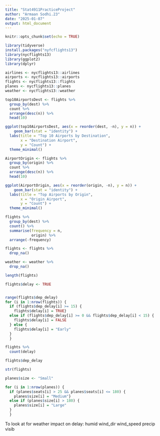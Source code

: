 ```yaml
---
title: "Stat4911PracticeProject"
author: "Armaan Sodhi.23"
date: "2025-01-07"
output: html_document
---
```


```r
knitr::opts_chunk$set(echo = TRUE)
```

```r
library(tidyverse)
install.packages("nyfcflights13")
library(nycflights13)
library(ggplot2)
library(dplyr)
```

```r
airlines <- nycflights13::airlines
airports <- nycflights13::airports
flights <- nycflights13::flights
planes <- nycflights13::planes
weather <- nycflights13::weather
```

```r
top10AirportsDest <- flights %>%
  group_by(dest) %>%
  count %>%
  arrange(desc(n)) %>%
  head(10)
```

```r
ggplot(top10AirportsDest, aes(x = reorder(dest, -n), y = n)) +
    geom_bar(stat = "identity") +
  labs(title = "Top 10 Airports by Destination",
       x = "Destination Airport",
       y = "Count") +
  theme_minimal()
```

```r
AirportOrigin <- flights %>%
  group_by(origin) %>%
  count %>%
  arrange(desc(n)) %>%
  head(10)
```

```r
ggplot(AirportOrigin, aes(x = reorder(origin, -n), y = n)) +
    geom_bar(stat = "identity") +
  labs(title = "Top Airports by Origin",
       x = "Origin Airport",
       y = "Count") +
  theme_minimal()
```

```r
flights %>%
  group_by(dest) %>%
  count() %>%
  summarise(frequency = n,
            origin) %>%
  arrange(-frequency)

flights <- flights %>%
  drop_na()

weather <- weather %>%
  drop_na()

length(flights)

flights$delay <- TRUE


range(flights$dep_delay)
for (i in 1:nrow(flights)) {
  if (flights$dep_delay[i] >= 15) {
    flights$delay[i] = TRUE}
  else if (flights$dep_delay[i] >= 0 && flights$dep_delay[i] < 15) {
    flights$delay[i] = FALSE
  } else {
    flights$delay[i] = "Early"
  }
  }

flights %>%
  count(delay)

flights$dep_delay

str(flights)
```

```r

planes$size <- "Small"

for (i in 1:nrow(planes)) {
  if (planes$seats[i] > 25 && planes$seats[i] <= 180) {
    planes$size[i] = "Medium"}
  else if (planes$size[i] > 180) {
    planes$size[i] = "Large"
  }
  }

```

To look at for weather impact on delay:
  humid
  wind_dir
  wind_speed
  precip
  visib
